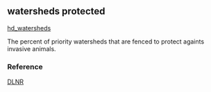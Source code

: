 ## watersheds protected

[hd_watersheds](https://github.com/OHI-Science/mhi/blob/master/region2017/layers/)

The percent of priority watersheds that are fenced to protect againts invasive animals.

### Reference

[DLNR](NA)